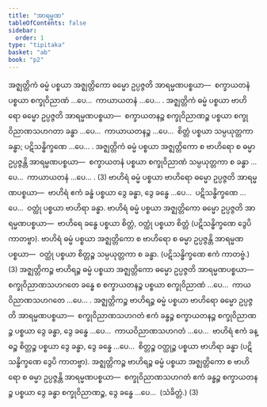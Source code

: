 ```yaml
---
title: "အာရမ္မဏ"
tableOfContents: false
sidebar:
  order: 1
type: "tipitaka"
basket: "ab"
book: "p2"
---
```



<DynamicBreadcrumb />

<Division number="334" book="p2" e="ch" v="38" p="182">

<Paragraph number="3140" book="p2">
အဇ္ဈတ္တိကံ ဓမ္မံ ပစ္စယာ အဇ္ဈတ္တိကော ဓမ္မော ဥပ္ပဇ္ဇတိ အာရမ္မဏပစ္စယာ—  စက္ခာယတနံ ပစ္စယာ စက္ခုဝိညာဏံ …ပေ…  ကာယာယတနံ …ပေ… . အဇ္ဈတ္တိကံ ဓမ္မံ ပစ္စယာ ဗာဟိရော ဓမ္မော ဥပ္ပဇ္ဇတိ အာရမ္မဏပစ္စယာ—  စက္ခာယတနဉ္စ စက္ခုဝိညာဏဉ္စ ပစ္စယာ စက္ခုဝိညာဏသဟဂတာ ခန္ဓာ …ပေ…  ကာယာယတနဉ္စ …ပေ…  စိတ္တံ ပစ္စယာ သမ္ပယုတ္တကာ ခန္ဓာ; ပဋိသန္ဓိက္ခဏေ …ပေ… . အဇ္ဈတ္တိကံ ဓမ္မံ ပစ္စယာ အဇ္ဈတ္တိကော စ ဗာဟိရော စ ဓမ္မာ ဥပ္ပဇ္ဇန္တိ အာရမ္မဏပစ္စယာ—  စက္ခာယတနံ ပစ္စယာ စက္ခုဝိညာဏံ သမ္ပယုတ္တကာ စ ခန္ဓာ …ပေ…  ကာယာယတနံ …ပေ… . (3)
</Paragraph>

<Paragraph number="3141" book="p2">
ဗာဟိရံ ဓမ္မံ ပစ္စယာ ဗာဟိရော ဓမ္မော ဥပ္ပဇ္ဇတိ အာရမ္မဏပစ္စယာ—  ဗာဟိရံ ဧကံ ခန္ဓံ ပစ္စယာ ဒွေ ခန္ဓာ, ဒွေ ခန္ဓေ …ပေ…  ပဋိသန္ဓိက္ခဏေ …ပေ…  ဝတ္ထုံ ပစ္စယာ ဗာဟိရာ ခန္ဓာ. ဗာဟိရံ ဓမ္မံ ပစ္စယာ အဇ္ဈတ္တိကော ဓမ္မော ဥပ္ပဇ္ဇတိ အာရမ္မဏပစ္စယာ—  ဗာဟိရေ ခန္ဓေ ပစ္စယာ စိတ္တံ, ဝတ္ထုံ ပစ္စယာ စိတ္တံ (ပဋိသန္ဓိက္ခဏေ ဒွေပိ ကာတဗ္ဗာ). ဗာဟိရံ ဓမ္မံ ပစ္စယာ အဇ္ဈတ္တိကော စ ဗာဟိရော စ ဓမ္မာ ဥပ္ပဇ္ဇန္တိ အာရမ္မဏပစ္စယာ—  ဝတ္ထုံ ပစ္စယာ စိတ္တဉ္စ သမ္ပယုတ္တကာ စ ခန္ဓာ. (ပဋိသန္ဓိက္ခဏေ ဧကံ ကာတဗ္ဗံ.) (3)
</Paragraph>

</Division>
<Division number="335" book="p2" e="ch" v="38" p="182">

<Paragraph number="3142" book="p2">
အဇ္ဈတ္တိကဉ္စ ဗာဟိရဉ္စ ဓမ္မံ ပစ္စယာ အဇ္ဈတ္တိကော ဓမ္မော ဥပ္ပဇ္ဇတိ အာရမ္မဏပစ္စယာ—  စက္ခုဝိညာဏသဟဂတေ ခန္ဓေ စ စက္ခာယတနဉ္စ ပစ္စယာ စက္ခုဝိညာဏံ …ပေ…  ကာယဝိညာဏသဟဂတေ …ပေ… .
</Paragraph>

<Paragraph number="3143" book="p2">
အဇ္ဈတ္တိကဉ္စ ဗာဟိရဉ္စ ဓမ္မံ ပစ္စယာ ဗာဟိရော ဓမ္မော ဥပ္ပဇ္ဇတိ အာရမ္မဏပစ္စယာ—  စက္ခုဝိညာဏသဟဂတံ ဧကံ ခန္ဓဉ္စ စက္ခာယတနဉ္စ စက္ခုဝိညာဏဉ္စ ပစ္စယာ ဒွေ ခန္ဓာ, ဒွေ ခန္ဓေ …ပေ…  ကာယဝိညာဏသဟဂတံ …ပေ…  ဗာဟိရံ ဧကံ ခန္ဓဉ္စ စိတ္တဉ္စ ပစ္စယာ ဒွေ ခန္ဓာ, ဒွေ ခန္ဓေ …ပေ…  စိတ္တဉ္စ ဝတ္ထုဉ္စ ပစ္စယာ ဗာဟိရာ ခန္ဓာ (ပဋိသန္ဓိက္ခဏေ ဒွေပိ ကာတဗ္ဗာ). အဇ္ဈတ္တိကဉ္စ ဗာဟိရဉ္စ ဓမ္မံ ပစ္စယာ အဇ္ဈတ္တိကော စ ဗာဟိရော စ ဓမ္မာ ဥပ္ပဇ္ဇန္တိ အာရမ္မဏပစ္စယာ—  စက္ခုဝိညာဏသဟဂတံ ဧကံ ခန္ဓဉ္စ စက္ခာယတနဉ္စ ပစ္စယာ ဒွေ ခန္ဓာ စက္ခုဝိညာဏဉ္စ, ဒွေ ခန္ဓေ …ပေ…  (သံခိတ္တံ.) (3)
</Paragraph>
</Division>